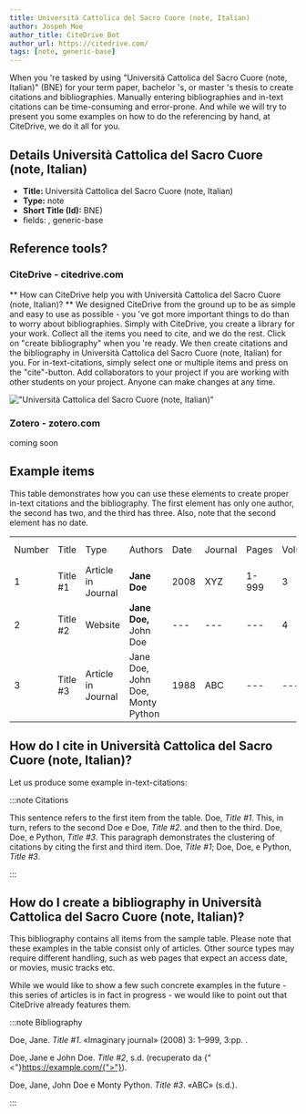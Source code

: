 ```yaml
---
title: Università Cattolica del Sacro Cuore (note, Italian)
author: Jospeh Moe
author_title: CiteDrive Bot
author_url: https://citedrive.com/
tags: [note, generic-base]
---
```


When you 're tasked by using "Università Cattolica del Sacro Cuore (note, Italian)" (BNE) for your term paper, bachelor 's, or master 's thesis to create citations and bibliographies.
Manually entering bibliographies and in-text citations can be time-consuming and error-prone. And while we will try to present you some examples on how to do the referencing by hand, at CiteDrive, we do it all for you.

## Details  Università Cattolica del Sacro Cuore (note, Italian)
* **Title:** Università Cattolica del Sacro Cuore (note, Italian)
* **Type:** note
* **Short Title (Id):** BNE)
* fields: , generic-base

## Reference tools?
### CiteDrive - citedrive.com
** How can CiteDrive help you with Università Cattolica del Sacro Cuore (note, Italian)? **
We designed CiteDrive from the ground up to be as simple and easy to use as possible - you 've got more important things to do than to worry about bibliographies. Simply with CiteDrive, you create a library for your work. Collect all the items you need to cite, and we do the rest. Click on "create bibliography" when you 're ready. We then create citations and the bibliography in Università Cattolica del Sacro Cuore (note, Italian) for you. For in-text-citations, simply select one or multiple items and press on the "cite"-button. Add collaborators to your project if you are working with other students on your project. Anyone can make changes at any time.


!["Università Cattolica del Sacro Cuore (note, Italian)"](images/universita-cattolica-del-sacro-cuore-note-italian.svg "Choose Università Cattolica del Sacro Cuore (note, Italian) in the CiteDrive App")

### Zotero - zotero.com

coming soon

## Example items

This table demonstrates how you can use these elements to create proper in-text citations and the bibliography. The first element has only one author, the second has two, and the third has three. Also, note that the second element has no date.


<table>
  <tr>
   <td>Number
   </td>
   <td>Title
   </td>
   <td>Type
   </td>
   <td>Authors
   </td>
   <td>Date
   </td>
   <td>Journal
   </td>
   <td>Pages
   </td>
   <td>Volume
   </td>
   <td>Issue
   </td>
   <td>Access Date
   </td>
  </tr>
  <tr>
   <td>1
   </td>
   <td>Title #1
   </td>
   <td>Article in Journal
   </td>
   <td><strong>Jane Doe</strong>
   </td>
   <td>2008
   </td>
   <td>XYZ
   </td>
   <td>1-999
   </td>
   <td>3
   </td>
   <td>2
   </td>
   <td>--
   </td>
  </tr>
  <tr>
   <td>
2
   </td>
   <td>Title #2
   </td>
   <td>Website
   </td>
   <td><strong>Jane Doe, </strong>John Doe
   </td>
   <td>---
   </td>
   <td>---
   </td>
   <td>---
   </td>
   <td>4
   </td>
   <td>---
   </td>
   <td>2020-05-01
   </td>
  </tr>
  <tr>
   <td>3
   </td>
   <td>Title #3
   </td>
   <td>Article in Journal
   </td>
   <td>Jane Doe, John Doe, Monty Python
   </td>
   <td>1988
   </td>
   <td>ABC
   </td>
   <td>---
   </td>
   <td>---
   </td>
   <td>16
   </td>
   <td>---
   </td>
  </tr>
</table>



## How do I cite in  Università Cattolica del Sacro Cuore (note, Italian)?

Let us produce some example in-text-citations:

:::note Citations


This sentence refers to the first item from the table. Doe, <i>Title #1</i>. This, in turn, refers to the second Doe e Doe, <i>Title #2</i>.
and then to the third.  Doe, Doe, e Python, <i>Title #3</i>.
This paragraph demonstrates the clustering of citations by citing the first and third item. Doe, <i>Title #1</i>; Doe, Doe, e Python, <i>Title #3</i>.

:::

## How do I create a bibliography in Università Cattolica del Sacro Cuore (note, Italian)?

This bibliography contains all items from the sample table. Please note that these examples in the table consist only of articles. Other source types may require different handling, such as web pages that expect an access date, or movies, music tracks etc.

While we would like to show a few such concrete examples in the future - this series of articles is in fact in progress - we would like to point out that CiteDrive already features them.

:::note Bibliography

Doe, Jane. <i>Title #1</i>. «Imaginary journal» (2008) 3: 1–999, 3:pp. .

Doe, Jane e John  Doe. <i>Title #2</i>, s.d. (recuperato da  {"<"}https://example.com/{">"}).

Doe, Jane, John Doe e Monty Python. <i>Title #3</i>. «ABC» (s.d.).



:::


        